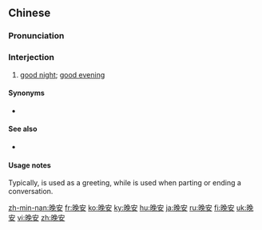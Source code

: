 ==Chinese==
{{zh-forms}}
{{phrasebook|zh}}

===Pronunciation===
{{zh-pron
|m=wǎn'ān
|c=maan5 on1
|h=pfs=ván-ôn
|md=uāng-ăng
|mn=boán-an/qz,xm,zz:oán-an
|w=3hhue oe
|cat=intj
}}

===Interjection===
{{zh-interj}}

# [[good night]]; [[good evening]]

====Synonyms====
* {{qualifier|Cantonese}} {{zh-l|早唞}}

====See also====
* {{zh-l|晚上好|good evening}}

====Usage notes====
Typically, {{zh-l|晚上好}} is used as a greeting, while {{zh-l|晚安}} is used when parting or ending a conversation.

[[zh-min-nan:晚安]]
[[fr:晚安]]
[[ko:晚安]]
[[ky:晚安]]
[[hu:晚安]]
[[ja:晚安]]
[[ru:晚安]]
[[fi:晚安]]
[[uk:晚安]]
[[vi:晚安]]
[[zh:晚安]]